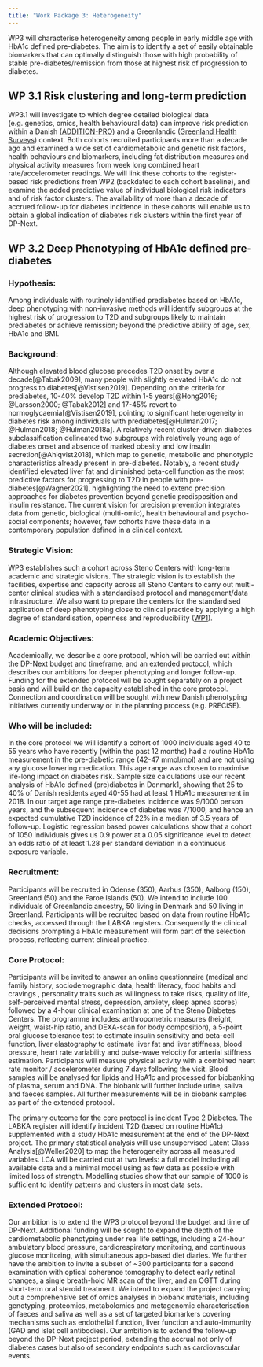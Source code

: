 ```yaml
---
title: "Work Package 3: Heterogeneity"
---
```


WP3 will characterise heterogeneity among people in early middle age with HbA1c defined pre-diabetes. The aim is to identify a set of easily obtainable biomarkers that can optimally distinguish those with high probability of stable pre-diabetes/remission from those at highest risk of progression to diabetes.

## WP 3.1 Risk clustering and long-term prediction

WP3.1 will investigate to which degree detailed biological data (e.g. genetics, omics, health behavioural data) can improve risk prediction within a Danish ([ADDITION-PRO](https://bmcpublichealth.biomedcentral.com/articles/10.1186/1471-2458-12-1078)) and a Greenlandic ([Greenland Health Surveys](https://www.tandfonline.com/doi/full/10.1080/22423982.2019.1709257)) context. Both cohorts recruited participants more than a decade ago and examined a wide set of cardiometabolic and genetic risk factors, health behaviours and biomarkers, including fat distribution measures and physical activity measures from week long combined heart rate/accelerometer readings. We will link these cohorts to the register-based risk predictions from WP2 (backdated to each cohort baseline), and examine the added predictive value of individual biological risk indicators and of risk factor clusters. The availability of more than a decade of accrued follow-up for diabetes incidence in these cohorts will enable us to obtain a global indication of diabetes risk clusters within the first year of DP-Next.

## WP 3.2 Deep Phenotyping of HbA1c defined pre-diabetes

### Hypothesis: 
Among individuals with routinely identified prediabetes based on HbA1c, deep phenotyping with non-invasive methods will identify subgroups at the highest risk of progression to T2D and subgroups likely to maintain prediabetes or achieve remission; beyond the predictive ability of age, sex, HbA1c and BMI.

### Background: 
Although elevated blood glucose precedes T2D onset by over a decade[@Tabak2009], many people with slightly elevated HbA1c do not progress to diabetes[@Vistisen2019]. Depending on the criteria for prediabetes, 10-40% develop T2D within 1-5 years[@Hong2016; @Larsson2000; @Tabak2012] and 17-45% revert to normoglycaemia[@Vistisen2019], pointing to significant heterogeneity in diabetes risk among individuals with prediabetes[@Hulman2017; @Hulman2018; @Hulman2018a]. A relatively recent cluster-driven diabetes subclassification delineated two subgroups with relatively young age of diabetes onset and absence of marked obesity and low insulin secretion[@Ahlqvist2018], which map to genetic, metabolic and phenotypic characteristics already present in pre-diabetes. Notably, a recent study identified elevated liver fat and diminished beta-cell function as the most predictive factors for progressing to T2D in people with pre-diabetes[@Wagner2021], highlighting the need to extend precision approaches for diabetes prevention beyond genetic predisposition and insulin resistance. 
The current vision for precision prevention integrates data from genetic, biological (multi-omic), health behavioural and psycho-social components; however, few cohorts have these data in a contemporary population defined in a clinical context.

### Strategic Vision:
WP3 establishes such a cohort across Steno Centers with long-term academic and strategic visions. The strategic vision is to establish the facilities, expertise and capacity across all Steno Centers to carry out multi-center clinical studies with a standardised protocol and management/data infrastructure. We also want to prepare the centers for the standardised application of deep phenotyping close to clinical practice by applying a high degree of standardisation, openness and reproducibility ([WP1](https://steno-aarhus.github.io/dp-next/wp1/)).

### Academic Objectives:
Academically, we describe a core protocol, which will be carried out within the DP-Next budget and timeframe, and an extended protocol, which describes our ambitions for deeper phenotyping and longer follow-up. Funding for the extended protocol will be sought separately on a project basis and will build on the capacity established in the core protocol. Connection and coordination will be sought with new Danish phenotyping initiatives currently underway or in the planning process (e.g. PRECiSE).

### Who will be included:
In the core protocol we will identify a cohort of 1000 individuals aged 40 to 55 years who have recently (within the past 12 months) had a routine HbA1c measurement in the pre-diabetic range (42-47 mmol/mol) and are not using any glucose lowering medication. This age range was chosen to maximise life-long impact on diabetes risk. Sample size calculations use our recent analysis of HbA1c defined (pre)diabetes in Denmark1, showing that 25 to 40% of Danish residents aged 40-55 had at least 1 HbA1c measurement in 2018. In our target age range pre-diabetes incidence was 9/1000 person years, and the subsequent incidence of diabetes was 7/1000, and hence an expected cumulative T2D incidence of 22% in a median of 3.5 years of follow-up. Logistic regression based power calculations show that a cohort of 1050 individuals gives us 0.9 power at a 0.05 significance level to detect an odds ratio of at least 1.28 per standard deviation in a continuous exposure variable.

### Recruitment:
Participants will be recruited in Odense (350), Aarhus (350), Aalborg (150), Greenland (50) and the Faroe Islands (50). We intend to include 100 individuals of Greenlandic ancestry, 50 living in Denmark and 50 living in Greenland. Participants will be recruited based on data from routine HbA1c checks, accessed through the LABKA registers. Consequently the clinical decisions prompting a HbA1c measurement will form part of the selection process, reflecting current clinical practice.

### Core Protocol:
Participants will be invited to answer an online questionnaire (medical and family history, sociodemographic data, health literacy, food habits and cravings , personality traits such as willingness to take risks, quality of life, self-perceived mental stress, depression, anxiety, sleep apnea scores) followed by a 4-hour clinical examination at one of the Steno Diabetes Centers. The programme includes: anthropometric measures (height, weight, waist-hip ratio, and DEXA-scan for body composition), a 5-point oral glucose tolerance test to estimate insulin sensitivity and beta-cell function, liver elastography to estimate liver fat and liver stiffness, blood pressure, heart rate variability and pulse-wave velocity for arterial stiffness estimation. Participants will measure physical activity with a combined heart rate monitor / accelerometer during 7 days following the visit. Blood samples will be analysed for lipids and HbA1c and processed for biobanking of plasma, serum and DNA. The biobank will further include urine, saliva and faeces samples. All further measurements will be in biobank samples as part of the extended protocol.

The primary outcome for the core protocol is incident Type 2 Diabetes. The LABKA register will identify incident T2D (based on routine HbA1c) supplemented with a study HbA1c measurement at the end of the DP-Next project. The primary statistical analysis will use unsupervised Latent Class Analysis[@Weller2020] to map the heterogeneity across all measured variables. LCA will be carried out at two levels: a full model including all available data and a minimal model using as few data as possible with limited loss of strength. Modelling studies show that our sample of 1000 is sufficient to identify patterns and clusters in most data sets.

### Extended Protocol:
Our ambition is to extend the WP3 protocol beyond the budget and time of DP-Next. Additional funding will be sought to expand the depth of the cardiometabolic phenotyping under real life settings, including a 24-hour ambulatory blood pressure, cardiorespiratory monitoring, and continuous glucose monitoring, with simultaneous app-based diet diaries. We further have the ambition to invite a subset of ~300 participants for a second examination with optical coherence tomography to detect early retinal changes, a single breath-hold MR scan of the liver, and an OGTT during short-term oral steroid treatment. We intend to expand the project carrying out a comprehensive set of omics analyses in biobank materials, including genotyping, proteomics, metabolomics and metagenomic characterisation of faeces and saliva as well as a set of targeted biomarkers covering mechanisms such as endothelial function, liver function and auto-immunity (GAD and islet cell antibodies). Our ambition is to extend the follow-up beyond the DP-Next project period, extending the accrual not only of diabetes cases but also of secondary endpoints such as cardiovascular events.
